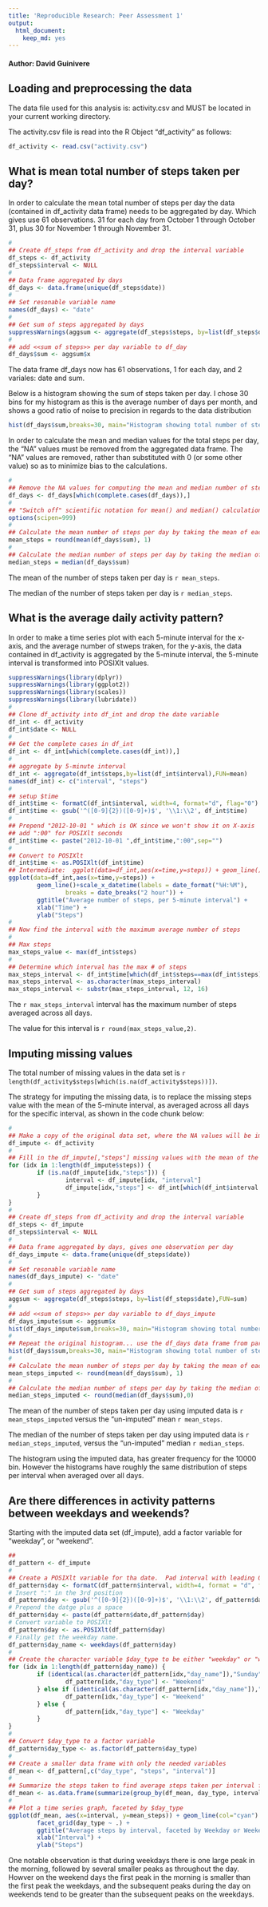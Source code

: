 ```yaml
---
title: 'Reproducible Research: Peer Assessment 1'
output:
  html_document:
    keep_md: yes
---
```

#### Author: David Guinivere

## Loading and preprocessing the data
The data file used for this analysis is: activity.csv 
and MUST be located in your current working directory.

The activity.csv file is read into the R Object "df_activity" as follows:
```r
df_activity <- read.csv("activity.csv")
```

## What is mean total number of steps taken per day?

In order to calculate the mean total number of steps per day the data (contained in df_activity data frame) needs to be aggregated by day. Which gives use 61 observations.   31 for each day from October 1 through October 31, plus 30 for November 1 through November 31.
```r
#
## Create df_steps from df_activity and drop the interval variable
df_steps <- df_activity
df_steps$interval <- NULL
#
## Data frame aggregated by days
df_days <- data.frame(unique(df_steps$date))
#
## Set resonable variable name
names(df_days) <- "date"
#
## Get sum of steps aggregated by days
suppressWarnings(aggsum <- aggregate(df_steps$steps, by=list(df_steps$date),FUN=sum))
#
## add <<sum of steps>> per day variable to df_day
df_days$sum <- aggsum$x
```
The data frame df_days now has 61 observations, 1 for each day, and 2 variales: date and sum.

Below is a histogram showing the sum of steps taken per day.  I chose 30 bins for my histogram as this is the average number of days per month, and shows a good ratio of noise to precision in regards to the data distribution

```r
hist(df_days$sum,breaks=30, main="Histogram showing total number of steps per day.", xlab="Sum of steps.")
```

In order to calculate the mean and median values for the total steps per day, the "NA" values must be removed from the aggregated data frame.  The "NA" values are removed, rather than substituted with 0 (or some other value) so as to minimize bias to the calculations.

```r
#
## Remove the NA values for computing the mean and median number of steps taken per day
df_days <- df_days[which(complete.cases(df_days)),]
#
## "Switch off" scientific notation for mean() and median() calculations
options(scipen=999)
#
## Calculate the mean number of steps per day by taking the mean of each sum of the daily number of steps per day.
mean_steps = round(mean(df_days$sum), 1)
#
## Calculate the median number of steps per day by taking the median of each sum of the daily number of steps per day.
median_steps = median(df_days$sum)
```
The mean of the number of steps taken per day is `r mean_steps`.

The median of the number of steps taken per day is `r median_steps`.

## What is the average daily activity pattern?

In order to make a time series plot with each 5-minute interval for the x-axis, and the average number of stweps traken, for the y-axis, the data contained in df_activity is aggregated by the 5-minute interval, the 5-minute interval is transformed into POSIXlt values.

```r
suppressWarnings(library(dplyr))
suppressWarnings(library(ggplot2))
suppressWarnings(library(scales))
suppressWarnings(library(lubridate))
#
## Clone df_activity into df_int and drop the date variable
df_int <- df_activity
df_int$date <- NULL
#
## Get the complete cases in df_int
df_int <- df_int[which(complete.cases(df_int)),]
#
## aggregate by 5-minute interval
df_int <- aggregate(df_int$steps,by=list(df_int$interval),FUN=mean)
names(df_int) <- c("interval", "steps")
#
## setup $time
df_int$time <- formatC(df_int$interval, width=4, format="d", flag="0")
df_int$time <- gsub('^([0-9]{2})([0-9]+)$', '\\1:\\2', df_int$time)
#
## Prepend "2012-10-01 " which is OK since we won't show it on X-axis
## add ":00" for POSIXlt seconds
df_int$time <- paste("2012-10-01 ",df_int$time,":00",sep="")
#
## Convert to POSIXlt
df_int$time <- as.POSIXlt(df_int$time) 
## Intermediate:  ggplot(data=df_int,aes(x=time,y=steps)) + geom_line()
ggplot(data=df_int,aes(x=time,y=steps)) + 
        geom_line()+scale_x_datetime(labels = date_format("%H:%M"),
                breaks = date_breaks("2 hour")) +
        ggtitle("Average number of steps, per 5-minute interval") +
        xlab("Time") +
        ylab("Steps")
#
## Now find the interval with the maximum average number of steps
#
## Max steps
max_steps_value <- max(df_int$steps)
#
## Determine which interval has the max # of steps
max_steps_interval <- df_int$time[which(df_int$steps==max(df_int$steps))]
max_steps_interval <- as.character(max_steps_interval)
max_steps_interval <- substr(max_steps_interval, 12, 16)
```

The `r max_steps_interval` interval has the maximum number of steps averaged across all days.

The value for this interval is `r round(max_steps_value,2)`.

## Imputing missing values

The total number of missing values in the data set is `r length(df_activity$steps[which(is.na(df_activity$steps))])`.

The strategy for imputing the missing data, is to replace the missing steps value with the mean of the 5-minute interval, as averaged across all days for the specific interval, as shown in the code chunk below:

```r
#
## Make a copy of the original data set, where the NA values will be imputed
df_impute <- df_activity
#
## Fill in the df_impute[,"steps"] missing values with the mean of the steps for that interval
for (idx in 1:length(df_impute$steps)) {
        if (is.na(df_impute[idx,"steps"])) {
                interval <- df_impute[idx, "interval"]
                df_impute[idx,"steps"] <- df_int[which(df_int$interval == interval), "steps"]
        }
}
#
## Create df_steps from df_activity and drop the interval variable
df_steps <- df_impute
df_steps$interval <- NULL
#
## Data frame aggregated by days, gives one observation per day
df_days_impute <- data.frame(unique(df_steps$date))
#
## Set resonable variable name
names(df_days_impute) <- "date"
#
## Get sum of steps aggregated by days
aggsum <- aggregate(df_steps$steps, by=list(df_steps$date),FUN=sum)
#
## add <<sum of steps>> per day variable to df_days_impute
df_days_impute$sum <- aggsum$x
hist(df_days_impute$sum,breaks=30, main="Histogram showing total number of steps per day with imputed data.", xlab="Sum of steps.")
#
## Repeat the original histogram... use the df_days data frame from part 1
hist(df_days$sum,breaks=30, main="Histogram showing total number of steps per day.", xlab="Sum of steps.")
#
## Calculate the mean number of steps per day by taking the mean of each sum of the daily number of steps per day.
mean_steps_imputed <- round(mean(df_days$sum), 1)
#
## Calculate the median number of steps per day by taking the median of each sum of the daily number of steps per day.
median_steps_imputed <- round(median(df_days$sum),0)
```
The mean of the number of steps taken per day using imputed data is `r mean_steps_imputed` versus the "un-imputed" mean `r mean_steps`.

The median of the number of steps taken per day using imputed data is `r median_steps_imputed`,  versus the "un-imputed" median `r median_steps`.

The histogram using the imputed data, has greater frequency for the  10000 bin.     However the histograms have roughly the same distribution of steps per interval when averaged over all days.


## Are there differences in activity patterns between weekdays and weekends?

Starting with the imputed data set (df_impute), add a factor variable for "weekday", or "weekend".

```r
##
df_pattern <- df_impute
#
## Create a POSIXlt variable for tha date.  Pad interval with leading 0's
df_pattern$day <- formatC(df_pattern$interval, width=4, format = "d", flag = "0")
# Insert ":" in the 3rd position
df_pattern$day <- gsub('^([0-9]{2})([0-9]+)$', '\\1:\\2', df_pattern$day)
# Prepend the datge plus a space
df_pattern$day <- paste(df_pattern$date,df_pattern$day)
# Convert variable to POSIXlt
df_pattern$day <- as.POSIXlt(df_pattern$day)
# Finally get the weekday name.
df_pattern$day_name <- weekdays(df_pattern$day)
#
## Create the character variable $day_type to be either "weekday" or "weekend"
for (idx in 1:length(df_pattern$day_name)) {
        if (identical(as.character(df_pattern[idx,"day_name"]),"Sunday")) {
                df_pattern[idx,"day_type"] <- "Weekend"
        } else if (identical(as.character(df_pattern[idx,"day_name"]),"Saturday")) {
                df_pattern[idx,"day_type"] <- "Weekend"
        } else {
                df_pattern[idx,"day_type"] <- "Weekday"
        }
}
#
## Convert $day_type to a factor variable
df_pattern$day_type <- as.factor(df_pattern$day_type)
#
## Create a smaller data frame with only the needed variables
df_mean <- df_pattern[,c("day_type", "steps", "interval")]
#
## Summarize the steps taken to find average steps taken per interval for weekdays vs. weekends
df_mean <- as.data.frame(summarize(group_by(df_mean, day_type, interval), mean_steps = mean(steps)))
#
## Plot a time series graph, faceted by $day_type
ggplot(df_mean, aes(x=interval, y=mean_steps)) + geom_line(col="cyan") +
        facet_grid(day_type ~ .) +
        ggtitle("Average steps by interval, faceted by Weekday or Weekend") +
        xlab("Interval") +
        ylab("Steps")
```

One notable observation is that during weekdays there is one large peak in the morning, followed by several smaller peaks as throughout the day.  Howver on the weekend days the first peak in the morning is smaller than the first peak the weekdays, and the subsequent peaks during the day on weekends tend to be greater than the subsequent peaks on the weekdays.
